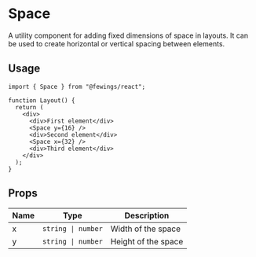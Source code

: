 # Space

A utility component for adding fixed dimensions of space in layouts. It can be used to create horizontal or vertical spacing between elements.

## Usage

```tsx
import { Space } from "@fewings/react";

function Layout() {
  return (
    <div>
      <div>First element</div>
      <Space y={16} />
      <div>Second element</div>
      <Space x={32} />
      <div>Third element</div>
    </div>
  );
}
```

## Props

| Name | Type               | Description         |
| ---- | ------------------ | ------------------- |
| x    | `string \| number` | Width of the space  |
| y    | `string \| number` | Height of the space |
